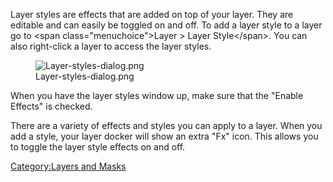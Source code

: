Layer styles are effects that are added on top of your layer. They are editable and can easily be toggled on and off. To add a layer style to a layer go to &lt;span class="menuchoice">Layer > Layer Style&lt;/span>. You can also right-click a layer to access the layer styles.

[[File:Layer-styles-dialog.png]]

When you have the layer styles window up, make sure that the "Enable Effects" is checked.

There are a variety of effects and styles you can apply to a layer. When you add a style, your layer docker will show an extra "Fx" icon. This allows you to toggle the layer style effects on and off.  



{{Note|This feature was added to increase support for Adobe Photoshop. The features that are included mirror what that application supports.}}


[[Category:Layers and Masks]]
